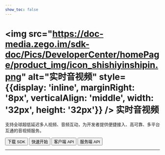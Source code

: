 ```yaml
---
show_toc: false
---
```


# <img src="https://doc-media.zego.im/sdk-doc/Pics/DeveloperCenter/homePage/product_img/icon_shishiyinshipin.png" alt="实时音视频" style={{display: 'inline', marginRight: '8px', verticalAlign: 'middle', width: '32px', height: '32px'}} /> 实时音视频

支持全球超低延迟多人视频、音频互动，为开发者提供便捷接入、高可靠、多平台互通的音视频服务。

<Button primary-color="NavyBlue" target="_blank" href="./../client-sdk/download-sdk.mdx">下载 SDK</Button>
<Button primary-color="NavyBlue" target="_blank" href="./../quick-start/implementing-video-call.mdx">快速开始</Button>
<Button primary-color="NavyBlue" target="_blank" href="/real-time-voice-video-api/overview">客户端 API</Button>
<Button primary-color="NavyBlue" target="_blank" href="/real-time-video-server/api-reference/overview">服务端 API</Button>

---

<Steps titleSite="h3">
  <Step title="产品介绍" icon="https://doc-media.zego.im/sdk-doc/Pics/Express/overview_catalog/icon_documentation_jianjie.png">
    <FeatureList
      features={        [
                {
                        "title": "概述",
                        "link": "/real-time-video-ios-swift/introduction/overview"
                },
                {
                        "title": "产品功能",
                        "link": "/real-time-video-ios-swift/introduction/product-feature-list"
                }
        ]}
    />
  </Step>
  <Step title="快速开始" icon="https://doc-media.zego.im/sdk-doc/Pics/Express/overview_catalog/icon_documentation_kuaisukaishi.png">
    <FeatureList
      features={        [
                {
                        "title": "跑通示例源码",
                        "link": "/real-time-video-ios-swift/quick-start/run-example-code"
                },
                {
                        "title": "集成 SDK",
                        "link": "/real-time-video-ios-swift/quick-start/integrating-sdk"
                },
                {
                        "title": "实现视频通话",
                        "link": "/real-time-video-ios-swift/quick-start/implementing-video-call"
                }
        ]}
    />
  </Step>
  <Step title="参考文档" icon="https://doc-media.zego.im/sdk-doc/Pics/Express/overview_catalog/icon_documentation_cankaowendang.png">
    <FeatureList
      features={      [
            {
                  "title": "客户端 API",
                  "link": "/real-time-voice-video-api/overview"
            },
            {
                  "title": "服务端 API",
                  "link": "/real-time-video-server/api-reference/overview"
            },
            {
                  "title": "常见错误码",
                  "link": "/real-time-video-ios-swift/client-sdk/error-code"
            },
            {
                  "title": "常见问题",
                  "link": "/faq/overview"
            }
      ]}
    />
  </Step>
</Steps>